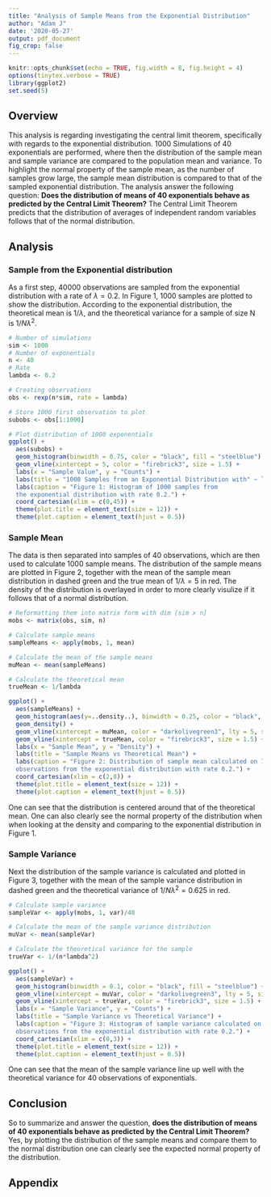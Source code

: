 ```yaml
---
title: "Analysis of Sample Means from the Exponential Distribution"
author: "Adam J"
date: '2020-05-27'
output: pdf_document
fig_crop: false
---
```


```r
knitr::opts_chunk$set(echo = TRUE, fig.width = 8, fig.height = 4)
options(tinytex.verbose = TRUE)
library(ggplot2)
set.seed(5)
```

## Overview

This analysis is regarding investigating the central limit theorem, specifically with regards to the exponential distribution. 1000 Simulations of 40 exponentials are performed, where then the distribution of the sample mean and sample variance are compared to the population mean and variance. To highlight the normal property of the sample mean, as the number of samples grow large, the sample mean distribution is compared to that of the sampled exponential distribution. The analysis answer the following question: **Does the distribution of means of 40 exponentials behave as predicted by the Central Limit Theorem?** The Central Limit Theorem predicts that the distribution of averages of independent random variables follows that of the normal distribution. 

## Analysis
### Sample from the Exponential distribution

As a first step, 40000 observations are sampled from the exponential distribution with a rate of $\lambda=0.2$. In Figure 1, 1000 samples are plotted to show the distribution. According to the exponential distribution, the theoretical mean is $1/\lambda$, and the theoretical variance for a sample of size N is $1/N\lambda^2$.  

```r

# Number of simulations
sim <- 1000
# Number of exponentials
n <- 40
# Rate 
lambda <- 0.2 

# Creating observations
obs <- rexp(n*sim, rate = lambda)

# Store 1000 first observation to plot
subobs <- obs[1:1000]

# Plot distribution of 1000 exponentials
ggplot() +
  aes(subobs) + 
  geom_histogram(binwidth = 0.75, color = "black", fill = "steelblue") +
  geom_vline(xintercept = 5, color = "firebrick3", size = 1.5) + 
  labs(x = "Sample Value", y = "Counts") +
  labs(title = "1000 Samples from an Exponential Distribution with" ~ lambda ~ "= 0.2") +
  labs(caption = "Figure 1: Histogram of 1000 samples from 
  the exponential distribution with rate 0.2.") +
  coord_cartesian(xlim = c(0,45)) +
  theme(plot.title = element_text(size = 12)) +
  theme(plot.caption = element_text(hjust = 0.5))

```

### Sample Mean

The data is then separated into samples of 40 observations, which are then used to calculate 1000 sample means. The distribution of the sample means are plotted in Figure 2, together with the mean of the sample mean distribution in dashed green and the true mean of $1/\lambda=5$ in red. The density of the distribution is overlayed in order to more clearly visulize if it follows that of a normal distribution. 

```r

# Reformatting them into matrix form with dim [sim x n]
mobs <- matrix(obs, sim, n)

# Calculate sample means
sampleMeans <- apply(mobs, 1, mean)

# Calculate the mean of the sample means
muMean <- mean(sampleMeans)

# Calculate the theoretical mean
trueMean <- 1/lambda

ggplot() +
  aes(sampleMeans) + 
  geom_histogram(aes(y=..density..), binwidth = 0.25, color = "black", fill = "steelblue") +
  geom_density() +
  geom_vline(xintercept = muMean, color = "darkolivegreen3", lty = 5, size = 1.5) +
  geom_vline(xintercept = trueMean, color = "firebrick3", size = 1.5) + 
  labs(x = "Sample Mean", y = "Density") +
  labs(title = "Sample Means vs Theoretical Mean") +
  labs(caption = "Figure 2: Distribution of sample mean calculated on 1000 samples of 40 
  observations from the exponential distribution with rate 0.2.") +
  coord_cartesian(xlim = c(2,8)) +
  theme(plot.title = element_text(size = 12)) +
  theme(plot.caption = element_text(hjust = 0.5))

```

One can see that the distribution is centered around that of the theoretical mean. One can also clearly see the normal property of the distribution when when looking at the density and comparing to the exponential distribution in Figure 1.

\newpage
### Sample Variance 

Next the distribution of the sample variance is calculated and plotted in Figure 3, together with the mean of the sample variance distribution in dashed green and the theoretical variance of $1/N\lambda^2 = 0.625$ in red. 


```r

# Calculate sample variance
sampleVar <- apply(mobs, 1, var)/40

# Calculate the mean of the sample variance distribution
muVar <- mean(sampleVar)

# Calculate the theoretical variance for the sample
trueVar <- 1/(n*lambda^2)

ggplot() +
  aes(sampleVar) + 
  geom_histogram(binwidth = 0.1, color = "black", fill = "steelblue") +
  geom_vline(xintercept = muVar, color = "darkolivegreen3", lty = 5, size = 1.5) + 
  geom_vline(xintercept = trueVar, color = "firebrick3", size = 1.5) + 
  labs(x = "Sample Variance", y = "Counts") +
  labs(title = "Sample Variance vs Theoretical Variance") +
  labs(caption = "Figure 3: Histogram of sample variance calculated on 1000 samples of 40 
  observations from the exponential distribution with rate 0.2.") +
  coord_cartesian(xlim = c(0,3)) +
  theme(plot.title = element_text(size = 12)) + 
  theme(plot.caption = element_text(hjust = 0.5))

```

One can see that the mean of the sample variance line up well with the theoretical variance for 40 observations of exponentials.

## Conclusion

So to summarize and answer the question, **does the distribution of means of 40 exponentials behave as predicted by the Central Limit Theorem?** Yes, by plotting the distribution of the sample means and compare them to the normal distribution one can clearly see the expected normal property of the distribution.

\newpage
## Appendix

```r
```

